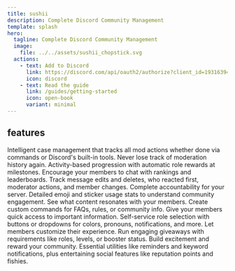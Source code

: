 ```yaml
---
title: sushii
description: Complete Discord Community Management
template: splash
hero:
  tagline: Complete Discord Community Management
  image:
    file: ../../assets/sushii_chopstick.svg
  actions:
    - text: Add to Discord
      link: https://discord.com/api/oauth2/authorize?client_id=193163942502072320&permissions=268823622&scope=applications.commands%20bot
      icon: discord
    - text: Read the guide
      link: /guides/getting-started
      icon: open-book
      variant: minimal
---
```



## features

<CardGrid>
  <Card title="Smart Moderation Cases" icon="document">
    Intelligent case management that tracks all mod actions whether done via
    commands or Discord's built-in tools. Never lose track of moderation history
    again.
  </Card>
  <Card title="XP and Levels" icon="star">
    Activity-based progression with automatic role rewards at milestones.
    Encourage your members to chat with rankings and leaderboards.
  </Card>
  <Card title="Message & Member Logging" icon="list-format">
    Track message edits and deletes, who reacted first, moderator actions, and
    member changes. Complete accountability for your server.
  </Card>
  <Card title="Emoji & Sticker Statistics" icon="bars">
    Detailed emoji and sticker usage stats to understand community engagement.
    See what content resonates with your members.
  </Card>
  <Card title="Custom Commands (Tags)" icon="comment">
    Create custom commands for FAQs, rules, or community info. Give your members
    quick access to important information.
  </Card>
  <Card title="Role Menus" icon="setting">
    Self-service role selection with buttons or dropdowns for colors, pronouns,
    notifications, and more. Let members customize their experience.
  </Card>
  <Card title="Giveaways" icon="random">
    Run engaging giveaways with requirements like roles, levels, or booster
    status. Build excitement and reward your community.
  </Card>
  <Card title="Utilities & Social" icon="puzzle">
    Essential utilities like reminders and keyword notifications, plus
    entertaining social features like reputation points and fishies.
  </Card>
</CardGrid>
